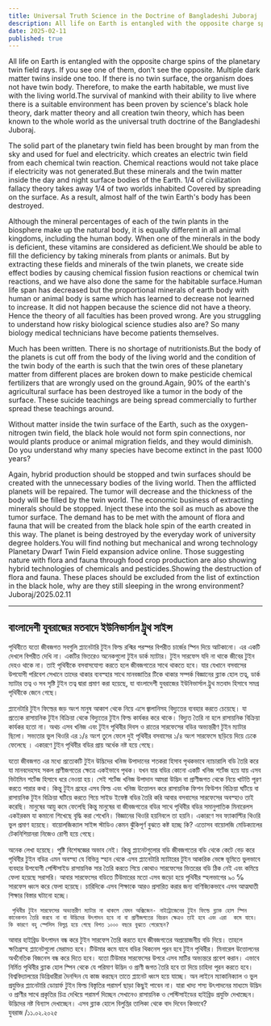 ```yaml
---
title: Universal Truth Science in the Doctrine of Bangladeshi Juboraj
description: All life on Earth is entangled with the opposite charge spins of the planetary twin field rays. If you see one of them, don't see the opposite. Multiple dark matter twins inside one too. If there is no twin surface, the organism does not have twin body. Therefore, to make the earth habitable, we must live with the living world.
date: 2025-02-11
published: true
---
```


  All life on Earth is entangled with the opposite charge spins of the planetary twin field rays. If you see one of them, don't see the opposite. Multiple dark matter twins inside one too. If there is no twin surface, the organism does not have twin body. Therefore, to make the earth habitable, we must live with the living world.The survival of mankind with their ability to live where there is a suitable environment has been proven by science's black hole theory, dark matter theory and all creation twin theory, which has been known to the whole world as the universal truth doctrine of the Bangladeshi Juboraj.

The solid part of the planetary twin field has been brought by man from the sky and used for fuel and electricity. which creates an electric twin field from each chemical twin reaction. Chemical reactions would not take place if electricity was not generated.But these minerals and the twin matter inside the day and night surface bodies of the Earth. 1/4 of civilization fallacy theory takes away 1/4 of two worlds inhabited
Covered by spreading on the surface. As a result, almost half of the twin Earth's body has been destroyed. 

Although the mineral percentages of each of the twin plants in the biosphere make up the natural body, it is equally different in all animal kingdoms, including the human body. When one of the minerals in the body is deficient, these vitamins are considered as deficient.We should be able to fill the deficiency by taking minerals from plants or animals. But by extracting these fields and minerals of the twin planets, we create side effect bodies by causing chemical fission fusion reactions or chemical twin reactions, and we have also done the same for the habitable surface.Human life span has decreased but the proportional minerals of earth body with human or animal body is same which has learned to decrease not learned to increase.  It did not happen because the science did not have a theory. Hence the theory of all faculties has been proved wrong.  Are you struggling to understand how risky biological science studies also are? So many biology medical technicians have become patients themselves.

   Much has been written. There is no shortage of nutritionists.But the body of the planets is cut off from the body of the living world and the condition of the twin body of the earth is such that the twin ores of these planetary matter from different places are broken down to make pesticide chemical fertilizers that are wrongly used on the ground.Again, 90% of the earth's agricultural surface has been destroyed like a tumor in the body of the surface. These suicide teachings are being spread commercially to further spread these teachings around.

Without matter inside the twin surface of the Earth, such as the oxygen-nitrogen twin field, the black hole would not form spin connections, nor would plants produce or animal migration fields, and they would diminish. Do you understand why many species have become extinct in the past 1000 years?

Again, hybrid production should be stopped and twin surfaces should be created with the unnecessary bodies of the living world. Then the afflicted planets will be repaired. The tumor will decrease and the thickness of the body will be filled by the twin world. The economic business of extracting minerals should be stopped.
Inject these into the soil as much as above the tumor surface. The demand has to be met with the amount of flora and fauna that will be created from the black hole spin of the earth created in this way. The planet is being destroyed by the everyday work of university degree holders.You will find nothing but mechanical and wrong technology Planetary Dwarf Twin Field expansion advice online. Those suggesting nature with flora and fauna through food crop production are also showing hybrid technologies of chemicals and pesticides.Showing the destruction of flora and fauna. These places should be excluded from the list of extinction in the black hole, why are they still sleeping in the wrong environment?
Juboraj/2025.02.11

---

##     বাংলাদেশী যুবরাজের মতবাদে ইউনিভার্সাল ট্রুথ সাইন্স

পৃথিবীতে যতো জীবজগত সবগুলি প্ল‍্যানেটারি টুইন ফিল্ড রশ্মির পরস্পর বিপরীত চার্জের  স্পিন দিয়ে আটকানো। এর একটি দেখলে বিপরীত দেখি না। একটির ভিতরেও অনেকগুলো টুইন ডার্ক ম‍্যাটার। টুইন সারফেস যদি না থাকে জীবের টুইন দেহও থাকে না। তাই পৃথিবীকে বসবাসযোগ‍্য করতে হলে জীবজগতের সাথে থাকতে হবে। যার যেখানে বসবাসের উপযোগী পরিবেশ সেখানে তাদের  থাকার ব‍্যবস্হার সাথে মানবজাতির টিকে থাকার সম্পর্ক বিজ্ঞানের ব্ল‍্যাক হোল তত্ব, ডার্ক ম‍্যাটার তত্ব ও সব সৃষ্টি টুইন তত্ব দ্বারা প্রমাণ করা হয়েছে, যা বাংলাদেশী যুবরাজের ইউনিভার্সাল ট্রুথ মতবাদ হিসাবে সমগ্র পৃথিবীকে জেনে গেছে।

প্ল‍্যানেটারি টুইন ফিল্ডের জড় অংশ মানুষ আকাশ থেকে নিয়ে এসে জ্বালানিসহ বিদ‍্যুতের ব‍্যবহার করতে চেয়েছে। যা প্রত‍্যেক রাসায়নিক টুইন বিক্রিয়া থেকে বিদ‍্যুতের টুইন ফিল্ড কার্যকর করে থাকে। বিদ‍্যুত তৈরি না হলে রাসায়নিক বিক্রিয়া কার্যকর হতো না। অথচ এসব খনিজ এবং টুইন পৃথিবীর দিবস ও রাতের সারফেসের বডির অভ‍্যন্তরীণ টুইন ম‍্যা‍টার ছিলো। সভ‍্যতার ভুল থিওরি  এর ১/৪ অংশ তুলে ফেলে দুই পৃথিবীর বসবাসের ১/৪ অংশ
সারফেসে ছড়িয়ে দিয়ে ঢেকে ফেলেছে । একারণে টুইন পৃথিবীর বডির প্রায় অর্ধেক নষ্ট হয়ে গেছে। 

যতো জীবজগত এর মধ‍্যে প্রত‍্যেকটি টুইন  উদ্ভিদের খনিজ উপাদানের শতকরা হিসাব পৃথকভাবে ন‍্যাচারালি বডি তৈরি করে যা মানবদেহসহ সকল প্রাণীজগতের ক্ষেত্রে একইভাবে পৃথক। যখন যার বডির কোনো একটি খনিজ শর্টেজ হয়ে যায় এসব ভিটামিন শর্টেজ হিসাবে ধরে নেওয়া হয়। সেই শর্টেজ খনিজ উপাদান আমরা উদ্ভিদ বা প্রাণীজগত থেকে নিয়ে খাটতি পূরণ করতে পারার কথা। কিন্তু টুইন গ্রহের এসব ফিল্ড এবং খনিজ উত্তোলন করে রাসায়নিক ফিশন ফিউশন বিক্রিয়া ঘটিয়ে বা রাসায়নিক টুইন বিক্রিয়া ঘটিয়ে করতে গিয়ে সাইড ইফেক্ট বডির তৈরি করি আবার বসবাসের সারফেসের অবস্হাও তাই করেছি। মানুষের আয়ু কমে ফেলেছি কিন্তু মানুষের বা জীবজগতের বডির সাথে পৃথিবীর বডির সমানুপাতিক মিনারেলস একইরকম যা কমানো শিখেছে বৃদ্ধি করা শেখেনি।  বিজ্ঞানের থিওরি হয়নিবলে তা হয়নি। একারণে সব ফ‍্যাকাল্টির থিওরি ভুল প্রমাণ হয়েছে।  বায়োলজিক‍্যাল সাইন্স স্টাডিও  কেমন ঝুঁকিপূর্ণ বুঝতে কষ্ট হচ্ছে কি? এতোসব বায়োলজি মেডিক‍্যালের  টেকনিশিয়ানরা নিজেও রোগী হয়ে গেছে।

   অনেক লেখা হয়েছে। পুষ্টি বিশেষজ্ঞের অভাব নেই। কিন্তু প্ল‍্যানেটগুলোর বডি জীবজগতের বডি থেকে কেটে বেড় করে পৃথিবীর টুইন বডির এমন অবস্হা যে বিভিন্ন স্হান থেকে এসব প্ল‍্যানেটারি ম‍্যাটারের টুইন আকরিক ভেঙ্গে  ভূমিতে ভুলভাবে ব‍্যবহার উপযোগী পেস্টিসাইড রাসায়নিক সার তৈরি করতে গিয়ে কোথাও সারফেসের ভিতরের বডি ঠিক নেই এবং কমিয়ে ফেলা হয়েছে সরাসরি। আবার সারফেসের বডিতে টিউমারের মতো এসব জড়ো হয়ে পৃথিবীর স্হলভাগের ৯০ ℅ সারফেস ধ্বংস করে ফেলা হয়েছে। চারিদিকে এসব শিক্ষাকে আরও প্রসারিত করার জন‍্য বাণিজ্যিকভাবে এসব আত্মঘাতী শিক্ষার বিস্তার ঘটানো হচ্ছে।

     পৃথিবীর টুইন সারফেসের অভ‍্যন্তরীণ ম‍্যাটার না থাকলে যেমন অক্সিজেন- নাইট্রোজেনের টুইন ফিল্ডে ব্ল‍্যাক হোল স্পিন কানেকশন তৈরি করবে না বা উদ্ভিদের উৎপাদন হবে না বা প্রাণীজগতের বিচরন ক্ষেত্রও তাই হবে এবং এরা  কমে যাবে। কি কারণে বহু স্পেসিস বিলুপ্ত হয়ে গেছে বিগত ১০০০ বছরে বুঝতে পেরেছেন?

আবার  হাইব্রিড উৎপাদন বন্ধ করে  টুইন সারফেস তৈরি করতে হবে জীবজগতের অপ্রয়োজনীয় বডি দিয়ে। তাহলে ক্ষতিগ্রস্হ প্ল‍্যানেটগুলো মেরামত হবে। টিউমার কমে যাবে বডির থিকনেস পূরন হবে টুইন পৃথিবীর। মিনারেল উত্তোলনের অর্থনৈতিক বিজনেস বন্ধ করে দিতে হবে। যতো টিউমার সারফেসের উপরে এসব মাটির অভ‍্যন্তরে প্রবেশ করান। এভাবে নির্মিত পৃথিবীর ব্ল‍্যাক হোল স্পিন থেকে যে পরিমাণ উদ্ভিদ ও প্রাণী জগত তৈরি হবে তা দিয়ে  চাহিদা পূরন করতে হবে। বিশ্ববিদ্যালয়ের ডিগ্রিধারীরা দৈনন্দিন যে কাজ করছেন তাতে  প্ল‍্যানেট ধ্বংস হয়ে যাচ্ছে। অন লাইনে ম‍্যাকানিক‍্যাল ও ভুল প্রযুক্তির প্ল‍্যানেটারি ডোয়ার্ফ টুইন ফিল্ড বিস্তৃতির পরামর্শ ছাড়া কিছুই পাবেন না। যারা খাদ‍্য শস‍্য উৎপাদনের মাধ‍্যমে উদ্ভিদ ও প্রাণীর সাথে প্রকৃতির চিত্র দেখিয়ে পরামর্শ দিচ্ছেন সেখানেও রাসায়নিক ও পেস্টিসাইডের হাইব্রিড প্রযুক্তি দেখাচ্ছেন।
উদ্ভিদের নষ্ট বিন‍্যাস  দেখাচ্ছেন। এসব ব্ল‍্যাক হোলে বিলুপ্তির তালিকা থেকে বাদ দিবেন কিভাবে?  
যুবরাজ /১১.০২.২০২৫
